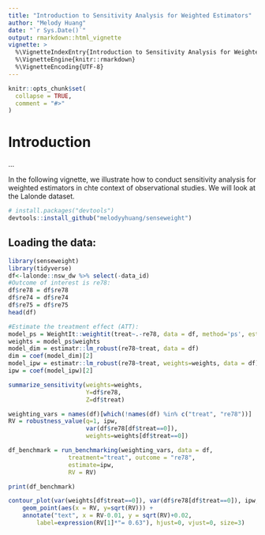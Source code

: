 ```yaml
---
title: "Introduction to Sensitivity Analysis for Weighted Estimators"
author: "Melody Huang"
date: "`r Sys.Date()`"
output: rmarkdown::html_vignette
vignette: >
  %\VignetteIndexEntry{Introduction to Sensitivity Analysis for Weighted Estimators}
  %\VignetteEngine{knitr::rmarkdown}
  %\VignetteEncoding{UTF-8}
---
```


```r
knitr::opts_chunk$set(
  collapse = TRUE,
  comment = "#>"
)
```

# Introduction 
... 

In the following vignette, we illustrate how to conduct sensitivity analysis for weighted estimators in chte context of observational studies. We will look at the Lalonde dataset. 

``` r
# install.packages("devtools")
devtools::install_github("melodyyhuang/senseweight")
```

## Loading the data: 

```r
library(senseweight)
library(tidyverse)
df<-lalonde::nsw_dw %>% select(-data_id)
#Outcome of interest is re78: 
df$re78 = df$re78
df$re74 = df$re74
df$re75 = df$re75
head(df)

#Estimate the treatment effect (ATT): 
model_ps = WeightIt::weightit(treat~.-re78, data = df, method='ps', estimand="ATT")
weights = model_ps$weights
model_dim = estimatr::lm_robust(re78~treat, data = df)
dim = coef(model_dim)[2]
model_ipw = estimatr::lm_robust(re78~treat, weights=weights, data = df)
ipw = coef(model_ipw)[2]
```

```r
summarize_sensitivity(weights=weights, 
                      Y=df$re78, 
                      Z=df$treat)
```


```r
weighting_vars = names(df)[which(!names(df) %in% c("treat", "re78"))]
RV = robustness_value(q=1, ipw, 
                      var(df$re78[df$treat==0]), 
                      weights=weights[df$treat==0])

df_benchmark = run_benchmarking(weighting_vars, data = df, 
                 treatment="treat", outcome = "re78", 
                 estimate=ipw, 
                 RV = RV)

print(df_benchmark)
```



```r
contour_plot(var(weights[df$treat==0]), var(df$re78[df$treat==0]), ipw, df_benchmark, benchmark=TRUE, shade=FALSE)+
    geom_point(aes(x = RV, y=sqrt(RV))) +
    annotate("text", x = RV-0.01, y = sqrt(RV)+0.02, 
        label=expression(RV[1]*"= 0.63"), hjust=0, vjust=0, size=3)
```
